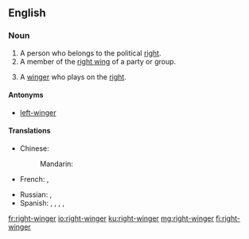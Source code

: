 ==English==

===Noun===
{{en-noun}}

#A person who belongs to the political [[right]].
#A member of the [[right wing]] of a party or group.
# {{context|sports|lang=en}} A [[winger]] who plays on the [[right]].

====Antonyms====
*[[left-winger]]

====Translations====
{{trans-top|a person who belongs to the political right}}
* Chinese:
*: Mandarin: {{t|cmn|右翼分子|tr=yòuyì fènzi|sc=Hani}}
* French: {{t|fr|ailier droit|m}}, {{t|fr|ailière droite|f}}
{{trans-mid}}
* Russian: {{t+|ru|пра́вый|m}}, {{t+|ru|правый|f|alt=пра́вая}}
* Spanish: {{t+|es|momio|m}}, {{t|es|momia|f}}, {{t+|es|momios|m-p}}, {{t|es|momias|f-p}}, {{t+|es|derechista}}
{{trans-bottom}}

[[fr:right-winger]]
[[io:right-winger]]
[[ku:right-winger]]
[[mg:right-winger]]
[[fi:right-winger]]
